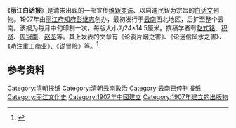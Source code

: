 《'''丽江白话报'''》是清末出现的一部宣传[[维新变法|维新变法]]、以启迪民智为宗旨的[[白话文|白话文]]刊物。1907年由[[丽江府|丽江府]][[知府|知府]][[彭继志|彭继志]]创办，最初发行于[[云南|云南]]西北地区，后扩至整个云南。该报为每月中旬印制一次，每版大小为24×14.5厘米。撰稿学者有[[赵式铭|赵式铭]]、[[积贤|积贤]]、[[周冠南|周冠南]]、[[赵荃|赵荃]]等。其上发表的文章有《论鸦片烟之害》、《论迷信风水之害》、《劝注重工商业》、《说冒险》等。<ref>{{Cite web |url=http://www.yn.xinhuanet.com/nets/2007-10/12/content_11385215.htm |title=赵式铭与《丽江白话报》 |accessdate=2011-05-26 |archive-date=2012-05-12 |archive-url=https://web.archive.org/web/20120512020128/http://www.yn.xinhuanet.com/nets/2007-10/12/content_11385215.htm |dead-url=no }}</ref>

==参考资料==
{{reflist}}

[[Category:清朝报纸|Category:清朝报纸]]
[[Category:清朝云南政治|Category:清朝云南政治]]
[[Category:云南已停刊报纸|Category:云南已停刊报纸]]
[[Category:丽江文化史|Category:丽江文化史]]
[[Category:1907年中國建立|Category:1907年中國建立]]
[[Category:1907年建立的出版物|Category:1907年建立的出版物]]
{{pub-stub}}